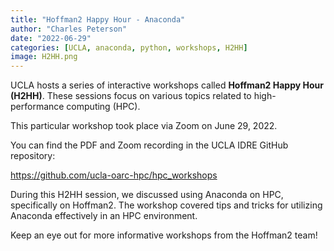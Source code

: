 ```yaml
---
title: "Hoffman2 Happy Hour - Anaconda"
author: "Charles Peterson"
date: "2022-06-29"
categories: [UCLA, anaconda, python, workshops, H2HH]
image: H2HH.png
---
```


UCLA hosts a series of interactive workshops called **Hoffman2 Happy Hour (H2HH)**. These sessions focus on various topics related to high-performance computing (HPC).

This particular workshop took place via Zoom on June 29, 2022.

You can find the PDF and Zoom recording in the UCLA IDRE GitHub repository:

[https://github.com/ucla-oarc-hpc/hpc_workshops](https://github.com/ucla-oarc-hpc/hpc_workshops)

During this H2HH session, we discussed using Anaconda on HPC, specifically on Hoffman2. The workshop covered tips and tricks for utilizing Anaconda effectively in an HPC environment.

Keep an eye out for more informative workshops from the Hoffman2 team!
